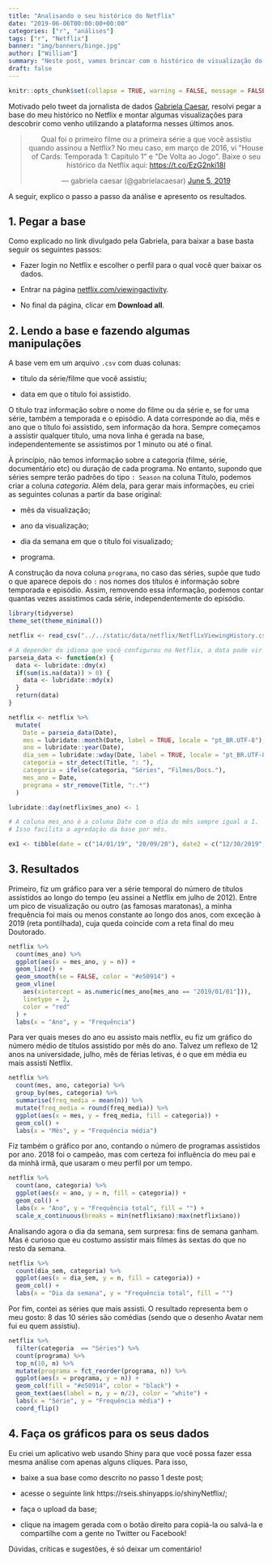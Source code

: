 ```yaml
---
title: "Analisando o seu histórico do Netflix"
date: "2019-06-06T00:00:00+00:00"
categories: ["r", "análises"]
tags: ["r", "Netflix"]
banner: "img/banners/binge.jpg"
author: ["William"]
summary: "Neste post, vamos brincar com o histórico de visualização do Netflix."
draft: false
---
```


```r
knitr::opts_chunk$set(collapse = TRUE, warning = FALSE, message = FALSE)
```

Motivado pelo tweet da jornalista de dados [Gabriela Caesar](https://twitter.com/gabrielacaesar), resolvi pegar a base do meu histórico no Netflix e montar algumas visualizações para descobrir como venho utilizando a plataforma nesses últimos anos.

<center>
<blockquote class="twitter-tweet" data-lang="en"><p lang="pt" dir="ltr">Qual foi o primeiro filme ou a primeira série a que você assistiu quando assinou a Netflix? No meu caso, em março de 2016, vi &quot;House of Cards: Temporada 1: Capítulo 1&quot; e &quot;De Volta ao Jogo&quot;. Baixe o seu histórico da Netflix aqui: <a href="https://t.co/EzG2nki18I">https://t.co/EzG2nki18I</a></p>&mdash; gabriela caesar (@gabrielacaesar) <a href="https://twitter.com/gabrielacaesar/status/1136119301822459904?ref_src=twsrc%5Etfw">June 5, 2019</a></blockquote>
<script async src="https://platform.twitter.com/widgets.js" charset="utf-8"></script>
</center>

A seguir, explico o passo a passo da análise e apresento os resultados.

## 1. Pegar a base

Como explicado no link divulgado pela Gabriela, para baixar a base basta seguir os seguintes passos:

- Fazer login no Netflix e escolher o perfil para o qual você quer baixar os dados.

- Entrar na página [netflix.com/viewingactivity](https://www.netflix.com/viewingactivity).

- No final da página, clicar em **Download all**.

## 2. Lendo a base  e fazendo algumas manipulações

A base vem em um arquivo `.csv` com duas colunas:

- título da série/filme que você assistiu;

- data em que o título foi assistido.

O título traz informação sobre o nome do filme ou da série e, se for uma série, também a temporada e o episódio. A data corresponde ao dia, mês e ano que o título foi assistido, sem informação da hora. Sempre começamos a assistir qualquer título, uma nova linha é gerada na base, independentemente se assistimos por 1 minuto ou até o final.

À princípio, não temos informação sobre a categoria (filme, série, documentário etc) ou duração de cada programa. No entanto, supondo que séries sempre terão padrões do tipo `: Season` na coluna Título, podemos criar a coluna *categoria*. Além dela, para gerar mais informações, eu criei as seguintes colunas a partir da base original:

- mês da visualização;

- ano da visualização;

- dia da semana em que o título foi visualizado;

- programa.

A construção da nova coluna `programa`, no caso das séries, supõe que tudo o que aparece depois do `:` nos nomes dos títulos é informação sobre temporada e episódio. Assim, removendo essa informação, podemos contar quantas vezes assistimos cada série, independentemente do episódio.

```r
library(tidyverse)
theme_set(theme_minimal())

netflix <- read_csv("../../static/data/netflix/NetflixViewingHistory.csv")

# A depender do idioma que você configurou no Netflix, a data pode vir num formato diferente.
parseia_data <- function(x) {
  data <- lubridate::dmy(x)
  if(sum(is.na(data)) > 0) {
    data <- lubridate::mdy(x)
  }
  return(data)
}

netflix <- netflix %>% 
  mutate(
    Date = parseia_data(Date),
    mes = lubridate::month(Date, label = TRUE, locale = "pt_BR.UTF-8"),
    ano = lubridate::year(Date),
    dia_sem = lubridate::wday(Date, label = TRUE, locale = "pt_BR.UTF-8"),
    categoria = str_detect(Title, ": "),
    categoria = ifelse(categoria, "Séries", "Filmes/Docs."),
    mes_ano = Date,
    programa = str_remove(Title, ":.*")
  )

lubridate::day(netflix$mes_ano) <- 1

# A coluna mes_ano é a coluna Date com o dia do mês sempre igual a 1.
# Isso facilita a agredação da base por mês.

ex1 <- tibble(date = c("14/01/19", "20/09/20"), date2 = c("12/30/2019", "10/01/15"))
```

## 3. Resultados

Primeiro, fiz um gráfico para ver a série temporal do número de títulos assistidos ao longo do tempo (eu assinei a Netflix em julho de 2012). Entre um pico de visualização ou outro (as famosas maratonas), a minha frequência foi mais ou menos constante ao longo dos anos, com exceção à 2019 (reta pontilhada), cuja queda coincide com a reta final do meu Doutorado.

```r
netflix %>% 
  count(mes_ano) %>% 
  ggplot(aes(x = mes_ano, y = n)) +
  geom_line() +
  geom_smooth(se = FALSE, color = "#e50914") +
  geom_vline(
    aes(xintercept = as.numeric(mes_ano[mes_ano == "2019/01/01"])), 
    linetype = 2, 
    color = "red"
  ) +
  labs(x = "Ano", y = "Frequência")
```

Para ver quais meses do ano eu assisto mais netflix, eu fiz um gráfico do número médio de títulos assistido por mês do ano. Talvez um reflexo de 12 anos na universidade, julho, mês de férias letivas, é o que em média eu mais assisti Netflix.

```r
netflix %>% 
  count(mes, ano, categoria) %>% 
  group_by(mes, categoria) %>% 
  summarise(freq_media = mean(n)) %>% 
  mutate(freq_media = round(freq_media)) %>% 
  ggplot(aes(x = mes, y = freq_media, fill = categoria)) +
  geom_col() +
  labs(x = "Mês", y = "Frequência média")
```

Fiz também o gráfico por ano, contando o número de programas assistidos por ano. 2018 foi o campeão, mas com certeza foi influência do meu pai e da minhã irmã, que usaram o meu perfil por um tempo.

```r
netflix %>% 
  count(ano, categoria) %>% 
  ggplot(aes(x = ano, y = n, fill = categoria)) +
  geom_col() +
  labs(x = "Ano", y = "Frequência total", fill = "") +
  scale_x_continuous(breaks = min(netflix$ano):max(netflix$ano))
```

Analisando agora o dia da semana, sem surpresa: fins de semana ganham. Mas é curioso que eu costumo assistir mais filmes às sextas do que no resto da semana.

```r
netflix %>% 
  count(dia_sem, categoria) %>% 
  ggplot(aes(x = dia_sem, y = n, fill = categoria)) +
  geom_col() +
  labs(x = "Dia da semana", y = "Frequência total", fill = "")
```


Por fim, contei as séries que mais assisti. O resultado representa bem o meu gosto: 8 das 10 séries são comédias (sendo que o desenho Avatar nem fui eu quem assistiu).

```r
netflix %>% 
  filter(categoria  == "Séries") %>% 
  count(programa) %>%
  top_n(10, n) %>% 
  mutate(programa = fct_reorder(programa, n)) %>% 
  ggplot(aes(x = programa, y = n)) +
  geom_col(fill = "#e50914", color = "black") +
  geom_text(aes(label = n, y = n/2), color = "white") +
  labs(x = "Série", y = "Frequência média") +
  coord_flip()
```

## 4. Faça os gráficos para os seus dados

Eu criei um aplicativo web usando Shiny para que você possa fazer essa mesma análise com apenas alguns cliques. Para isso,

- baixe a sua base como descrito no passo 1 deste post;

- acesse o seguinte link https://rseis.shinyapps.io/shinyNetflix/;

- faça o upload da base;

- clique na imagem gerada com o botão direito para copiá-la ou salvá-la e compartilhe com a gente no Twitter ou Facebook!

Dúvidas, críticas e sugestões, é só deixar um comentário!



